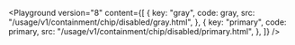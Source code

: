 

<Playground
	version="8"
	content={[
		{
			key: "gray",
			code: gray,
			src: "/usage/v1/containment/chip/disabled/gray.html",
		},
        {
			key: "primary",
			code: primary,
			src: "/usage/v1/containment/chip/disabled/primary.html",
		},
	]}
/>
